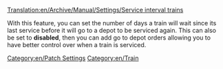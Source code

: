 [[Translation:en/Archive/Manual/Settings/Service interval trains]]
[[Category:en/Patch Settings]]
[[Category:en/Train]]

With this feature, you can set the number of days a train will wait since its last service before it will go to a depot to be serviced again. This can also be set to '''disabled''', then you can add go to depot orders allowing you to have better control over when a train is serviced.